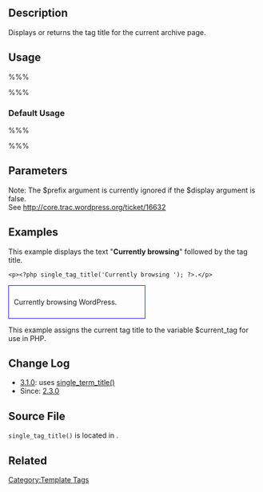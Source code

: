 {{Languages|
{{en|Template Tags/single_tag_title}}
{{ja|テンプレートタグ/single_tag_title}}
{{tr|Tema_Etiketleri/single_tag_title}}
}}
== Description ==

Displays or returns the tag title for the current archive page.

== Usage ==

%%% <?php single_tag_title( $prefix, $display ); ?> %%%

=== Default Usage ===

%%% <?php single_tag_title(); ?> %%%

== Parameters ==

{{Parameter|$prefix|string|Text to output before the title.|optional}}
Note: The $prefix argument is currently ignored if the $display argument is false.<br />
See http://core.trac.wordpress.org/ticket/16632
{{Parameter|$display|boolean|Display the title (<tt>TRUE</tt>), or return the title to be used in PHP (<tt>FALSE</tt>).|optional|<tt>TRUE</tt>}}

== Examples ==

This example displays the text "'''Currently browsing '''" followed by the tag title.

 &lt;p&gt;<?php single_tag_title('Currently browsing '); ?>.&lt;/p&gt;

<div style="border:1px solid blue; width:50%; padding:10px">Currently browsing WordPress.</div>


This example assigns the current tag title to the variable $current_tag for use in PHP.

 <?php $current_tag = single_tag_title("", false); ?>

== Change Log ==

* [[Version 3.1|3.1.0]]: uses [[Function Reference/single_term_title|single_term_title()]]
* Since: [[Version 2.3|2.3.0]]

== Source File ==

<tt>single_tag_title()</tt> is located in {{Trac|wp-includes/general-template.php}}.

== Related ==

{{Tag Tags}}

{{Tag Footer}}

[[Category:Template Tags]]